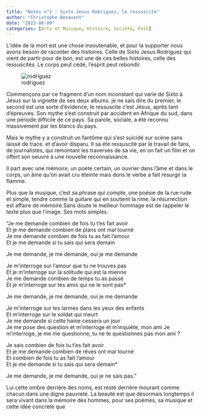 ```yaml
---
title: "Notes n°2 : Sixto Jesus Robriguez, le ressuscité"
author: "Christophe Benavent"
date: "2023-08-09"
categories: [Arts et Musique, Histoire, Société, Folk]
---
```


L'idée de la mort est une chose insoutenable, et pour la supporter nous avons besoin de raconter des histoires. Celle de Sixto Jesus Rodriguez qui vient de partir pour de bon, est une de ces belles histoires, celle des ressuscités. Le corps peut cédé, l'esprit peut rebondir. 

![rodriguez](sixto.jpg)

Commençons par ce fragment d'un nom inconstant qui varie de Sixto à Jésus sur la vignette de ses deux albums. je ne sais dire du premier, le second est une sorte d'évidence, le ressuscite c'est Jésus, après tant d'épreuves. Son mythe s'est construit par accident en Afrique du sud, dans une période difficile de ce pays. Sa parole, sociale, a été reconnu massivement par les blancs du pays. 

Mais le mythe y a construit un fantôme qui s'est suicidé sur scène sans laissé de trace. et d'avoir disparu. Il sa été ressuscité par le travail de fans, de journalistes, qui remontant les traverses de sa vie, en on fait un film et on offert son oeuvre à une nouvelle reconnaissance.

Il part avec une mémoire, un poète certain, un ouvrier dans l'âme et dans le corps, un âme qu'on avait cru éteinte mais dons le verbe a fait resurgir la flamme.

Plus que la musique, c'est sa phrase qui compte, une poésie de la rue rude et simple, tendre comme la guitare qui en soutient la rime. la résurrection est affaire de mémoire.Sans doute le meilleur hommage est de rappeler le texte plus que l'image. Ses mots simples.

"Je me demande combien de fois tu t'es fait avoir\
Et je me demande combien de plans ont mal tourné\
Je me demande combien de fois tu as fait l'amour\
Et je me demande si tu sais qui sera demain

Je me demande, je me demande, oui je me demande

Je m'interroge sur l'amour que tu ne trouves pas\
Et je m'interroge sur la solitude qui est la mienne\
Je me demande combien de temps tu as passé\
Et je m'interroge sur tes amis qui ne le sont pas*

Je me demande, je me demande, oui je me demande

Je m'interroge sur les larmes dans les yeux des enfants\
Et m'interroge sur le soldat qui meurt\
Je me demande si cette haine cessera un jour\
Je me pose des question et m'interroge et m'inquiète, mon ami
Je m'interroge, je me me questionne, tu ne te questionnes pas mon ami ?

Je sais combien de fois tu t'es fait avoir\
Et je me demande combien de rêves ont mal tourné\
Et combien de fois tu as fait l'amour\
Et je me demande si tu sais qui sera demain*

Je me demande, je me demande, oui je ne sais pas."


Lui cette ombre derrière des noms, est resté derrière mourant comme chacun dans une digne pauvreté. La beauté est que désormais longtemps il sera vivant dans la mémoire des hommes, pour ses poèmes, sa musique et cette idée concrète que
